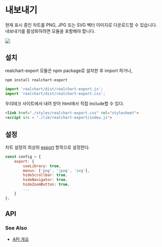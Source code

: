 # 내보내기

현재 표시 중인  차트를 PNG, JPG 또는 SVG 벡터 이미지로 다운로드할 수 있습니다.  
내보내기를 활성화하려면 모듈을 포함해야 합니다.

<img src="/images/guide/export-01.png" class="border-img"/>

## 설치

realchart-export 모듈은 npm package로 설치한 후 import 하거나,

```sh npm2yarn
npm install realchart-export
```

```ts
import 'realchart/dist/realchart-export.js';
import 'realchart/dist/realchart-export.css';
```

우리테크 사이트에서 내려 받아 html에서 직접 include할 수 있다.

```html
<link href="./styles/realchart-export.css" rel="stylesheet">
<script src = "./lib/realchart-export/index.js">
```

## 설정

차트 설정의 최상위 [export](/config/config/export) 항목으로 설정한다.

```js
const config = {
    export: {
        useLibrary: true,
        menus: ['png', 'jpeg', 'svg'],
        hideScrollbar: true,
        hideNavigator: true,
        hideZoomButton: true,
        ...
    }
};
```

## API

### See Also

- [API 개요](/docs)